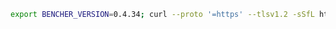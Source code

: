 ```sh
export BENCHER_VERSION=0.4.34; curl --proto '=https' --tlsv1.2 -sSfL https://bencher.dev/download/install-cli.sh | sh
```
